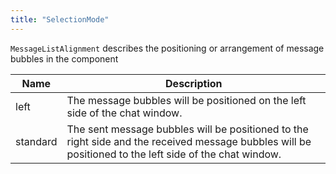 ```yaml
---
title: "SelectionMode"
---
```


`MessageListAlignment` describes the positioning or arrangement of message bubbles in the component

| Name     | Description                                                                                                                                            |
| -------- | ------------------------------------------------------------------------------------------------------------------------------------------------------ |
| left     | The message bubbles will be positioned on the left side of the chat window.                                                                            |
| standard | The sent message bubbles will be positioned to the right side and the received message bubbles will be positioned to the left side of the chat window. |
